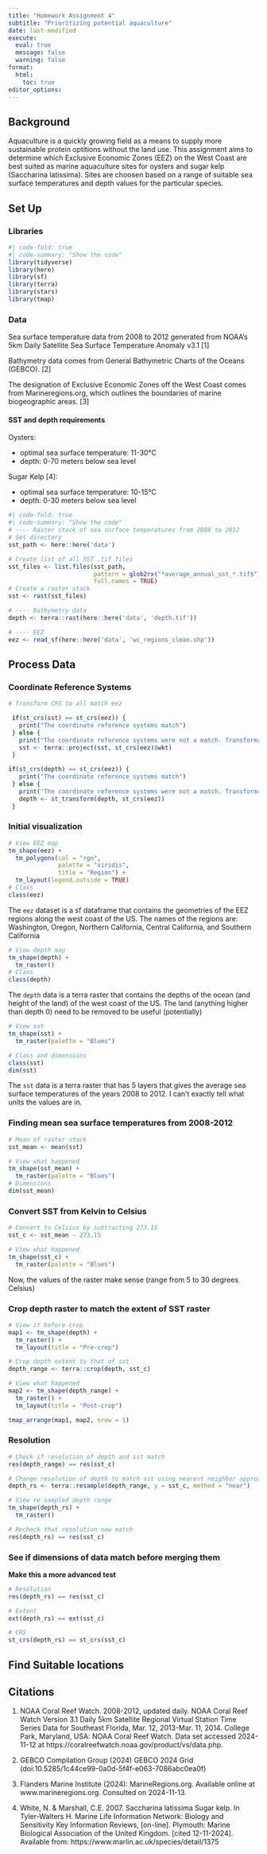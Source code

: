 ```yaml
---
title: "Homework Assignment 4"
subtitle: "Prioritizing potential aquaculture" 
date: last-modified
execute: 
  eval: true
  message: false
  warning: false
format:
  html:
    toc: true
editor_options: 
---
```


## Background

Aquaculture is a quickly growing field as a means to supply more sustainable protein optitions without the land use. This assignment aims to determine which Exclusive Economic Zones (EEZ) on the West Coast are best suited as marine aquaculture sites for oysters and sugar kelp (Saccharina latissima). Sites are choosen based on a range of suitable sea surface temperatures and depth values for the particular species.

## Set Up

### Libraries

```r
#| code-fold: true
#| code-summary: "Show the code"
library(tidyverse)
library(here)
library(sf)
library(terra)
library(stars)
library(tmap)
```

### Data

Sea surface temperature data from 2008 to 2012 generated from NOAA's 5km Daily Satellite Sea Surface Temperature Anomaly v3.1 \[1\]

Bathymetry data comes from General Bathymetric Charts of the Oceans (GEBCO). \[2\]

The designation of Exclusive Economic Zones off the West Coast comes from Marineregions.org, which outlines the boundaries of marine biogeographic areas. \[3\]

#### SST and depth requirements

Oysters:

-   optimal sea surface temperature: 11-30°C
-   depth: 0-70 meters below sea level

Sugar Kelp \[4\]:

-   optimal sea surface temperature: 10-15°C
-   depth: 0-30 meters below sea level

```r
#| code-fold: true
#| code-summary: "Show the code"
# ---- Raster stack of sea surface temperatures from 2008 to 2012
# Set directory 
sst_path <- here::here('data')

# Create list of all SST .tif files 
sst_files <- list.files(sst_path, 
                        pattern = glob2rx("*average_annual_sst_*.tif$"),
                        full.names = TRUE)
# Create a raster stack 
sst <- rast(sst_files) 

# ---- Bathymetry data 
depth <- terra::rast(here::here('data', 'depth.tif'))

# ---- EEZ 
eez <- read_sf(here::here('data', 'wc_regions_clean.shp'))
```


## Process Data
### Coordinate Reference Systems 
```r
# Transform CRS to all match eez 

 if(st_crs(sst) == st_crs(eez)) {
   print("The coordinate reference systems match")
 } else {
   print("The coordinate reference systems were not a match. Transformation has now occured")
   sst <- terra::project(sst, st_crs(eez)$wkt)
 }

if(st_crs(depth) == st_crs(eez)) {
   print("The coordinate reference systems match")
 } else {
   print("The coordinate reference systems were not a match. Transformation has now occured")
   depth <- st_transform(depth, st_crs(eez))
 }
```


### Initial visualization 
```r
# View EEZ map
tm_shape(eez) + 
  tm_polygons(col = "rgn", 
              palette = "viridis",
              title = "Region") + 
  tm_layout(legend.outside = TRUE)
# Class
class(eez)
```
The `eez` dataset is a sf dataframe that contains the geometries of the EEZ regions along the west coast of the US. The names of the regions are: Washington, Oregon, Northern California, Central California, and Southern California 

```r
# View depth map
tm_shape(depth) +
  tm_raster()
# Class 
class(depth)
```
The `depth` data is a terra raster that contains the depths of the ocean (and height of the land) of the west coast of the US. The land (anything higher than depth 0) need to be removed to be useful (potentially)

```r
# View sst
tm_shape(sst) + 
  tm_raster(palette = "Blues")

# Class and dimensions
class(sst)
dim(sst)
```
The `sst` data is a terra raster that has 5 layers that gives the average sea surface temperatures of the years 2008 to 2012. I can't exactly tell what units the values are in. 


### Finding mean sea surface temperatures from 2008-2012
```r
# Mean of raster stack 
sst_mean <- mean(sst)

# View what happened 
tm_shape(sst_mean) + 
  tm_raster(palette = "Blues")
# Dimensions 
dim(sst_mean)
```


### Convert SST from Kelvin to Celsius 
```r
# Convert to Celsius by subtracting 273.15 
sst_c <- sst_mean - 273.15

# View what happened
tm_shape(sst_c) + 
  tm_raster(palette = "Blues")
```
Now, the values of the raster make sense (range from 5 to 30 degrees Celsius)


### Crop depth raster to match the extent of SST raster 
```r
# View it before crop 
map1 <- tm_shape(depth) + 
  tm_raster() + 
  tm_layout(title = "Pre-crop")

# Crop depth extent to that of sst
depth_range <- terra::crop(depth, sst_c)

# View what happened
map2 <- tm_shape(depth_range) + 
  tm_raster() + 
  tm_layout(title = "Post-crop")

tmap_arrange(map1, map2, nrow = 1)
```

### Resolution 
```r
# Check if resolution of depth and sst match 
res(depth_range) == res(sst_c)

# Change resolution of depth to match sst using nearest neighbor approach
depth_rs <- terra::resample(depth_range, y = sst_c, method = "near")

# View re sampled depth range 
tm_shape(depth_rs) + 
  tm_raster()

# Recheck that resolution now match
res(depth_rs) == res(sst_c)
```

### See if dimensions of data match before merging them 

**Make this a more advanced test**
```r
# Resolution 
res(depth_rs) == res(sst_c)

# Extent 
ext(depth_rs) == ext(sst_c)

# CRS 
st_crs(depth_rs) == st_crs(sst_c)
```

## Find Suitable locations 



## Citations

1.  NOAA Coral Reef Watch. 2008-2012, updated daily. NOAA Coral Reef Watch Version 3.1 Daily 5km Satellite Regional Virtual Station Time Series Data for Southeast Florida, Mar. 12, 2013-Mar. 11, 2014. College Park, Maryland, USA: NOAA Coral Reef Watch. Data set accessed 2024-11-12 at https://coralreefwatch.noaa.gov/product/vs/data.php.

2.  GEBCO Compilation Group (2024) GEBCO 2024 Grid (doi:10.5285/1c44ce99-0a0d-5f4f-e063-7086abc0ea0f)

3.  Flanders Marine Institute (2024): MarineRegions.org. Available online at www.marineregions.org. Consulted on 2024-11-13.

4.  White, N. & Marshall, C.E. 2007. Saccharina latissima Sugar kelp. In Tyler-Walters H. Marine Life Information Network: Biology and Sensitivity Key Information Reviews, \[on-line\]. Plymouth: Marine Biological Association of the United Kingdom. \[cited 12-11-2024\]. Available from: https://www.marlin.ac.uk/species/detail/1375
